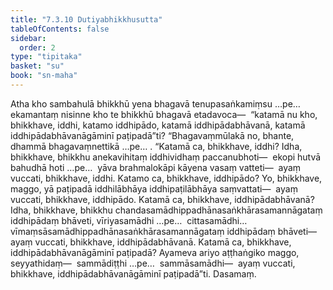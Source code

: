 ```yaml
---
title: "7.3.10 Dutiyabhikkhusutta"
tableOfContents: false
sidebar:
  order: 2
type: "tipitaka"
basket: "su"
book: "sn-maha"
---
```



<DynamicBreadcrumb />

<Division number="842" book="sn-maha">

<Paragraph number="1506" book="sn-maha">
Atha kho sambahulā bhikkhū yena bhagavā tenupasaṅkamiṃsu …pe…  ekamantaṃ nisinne kho te bhikkhū bhagavā etadavoca—  “katamā nu kho, bhikkhave, iddhi, katamo iddhipādo, katamā iddhipādabhāvanā, katamā iddhipādabhāvanāgāminī paṭipadā”ti? “Bhagavaṃmūlakā no, bhante, dhammā bhagavaṃnettikā …pe… .
</Paragraph>

<Paragraph number="1507" book="sn-maha">
“Katamā ca, bhikkhave, iddhi? Idha, bhikkhave, bhikkhu anekavihitaṃ iddhividhaṃ paccanubhoti—  ekopi hutvā bahudhā hoti …pe…  yāva brahmalokāpi kāyena vasaṃ vatteti—  ayaṃ vuccati, bhikkhave, iddhi.
</Paragraph>

<Paragraph number="1508" book="sn-maha">
Katamo ca, bhikkhave, iddhipādo? Yo, bhikkhave, maggo, yā paṭipadā iddhilābhāya iddhipaṭilābhāya saṃvattati—  ayaṃ vuccati, bhikkhave, iddhipādo.
</Paragraph>

<Paragraph number="1509" book="sn-maha">
Katamā ca, bhikkhave, iddhipādabhāvanā? Idha, bhikkhave, bhikkhu chandasamādhippadhānasaṅkhārasamannāgataṃ iddhipādaṃ bhāveti, vīriyasamādhi …pe…  cittasamādhi…  vīmaṃsāsamādhippadhānasaṅkhārasamannāgataṃ iddhipādaṃ bhāveti—  ayaṃ vuccati, bhikkhave, iddhipādabhāvanā.
</Paragraph>

<Paragraph number="1510" book="sn-maha">
Katamā ca, bhikkhave, iddhipādabhāvanāgāminī paṭipadā? Ayameva ariyo aṭṭhaṅgiko maggo, seyyathidaṃ—  sammādiṭṭhi …pe…  sammāsamādhi—  ayaṃ vuccati, bhikkhave, iddhipādabhāvanāgāminī paṭipadā”ti.

</Paragraph>
</Division>

<Paragraph number="1511" type="center" book="sn-maha">
Dasamaṃ.
</Paragraph>